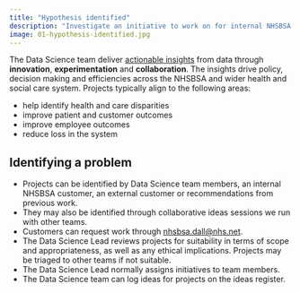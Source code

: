 ```yaml
---
title: "Hypothesis identified"
description: "Investigate an initiative to work on for internal NHSBSA customer, or an external customer."
image: 01-hypothesis-identified.jpg
---
```


The Data Science team deliver [actionable insights](https://www.nhsbsa.nhs.uk/data-science-projects) from data through **innovation**, **experimentation** and **collaboration**. The insights drive policy, decision making and efficiencies across the NHSBSA and wider health and social care system. Projects typically align to the following areas:

-	help identify health and care disparities
-	improve patient and customer outcomes 
-	improve employee outcomes
-	reduce loss in the system


## Identifying a problem

-	Projects can be identified by Data Science team members, an internal NHSBSA customer, an external customer or recommendations from previous work. 
-	They may also be identified through collaborative ideas sessions we run with other teams.
- Customers  can request work through [nhsbsa.dall@nhs.net](mailto:nhsbsa.dall@nhs.net).
-	The  Data Science Lead reviews projects for suitability in terms of scope and appropriateness, as well as any ethical implications. Projects may be triaged to other teams if not suitable.
-	The Data Science Lead normally assigns initiatives to team members.
-	The Data Science team can log ideas for projects on the ideas register.



